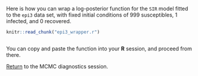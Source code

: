 Here is how you can wrap a log-posterior function for the `SIR` model fitted to the `epi3` data set, with fixed initial conditions of 999 susceptibles, 1 infected, and 0 recovered.

```r
knitr::read_chunk("epi3_wrapper.r")
```

```r
```

You can copy and paste the function into your **R** session, and proceed from there.

[Return](mcmc_diagnostics.html#sampling-more-than-one-parameter) to the MCMC diagnostics session.

